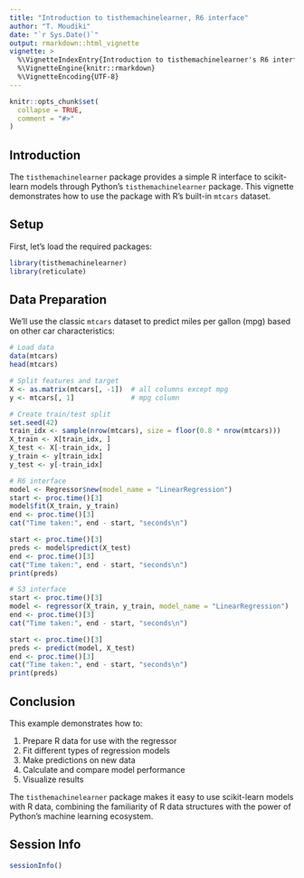 ```yaml
---
title: "Introduction to tisthemachinelearner, R6 interface"
author: "T. Moudiki"
date: "`r Sys.Date()`"
output: rmarkdown::html_vignette
vignette: >
  %\VignetteIndexEntry{Introduction to tisthemachinelearner's R6 interface}
  %\VignetteEngine{knitr::rmarkdown}
  %\VignetteEncoding{UTF-8}
---
```


```r
knitr::opts_chunk$set(
  collapse = TRUE,
  comment = "#>"
)
```

## Introduction

The `tisthemachinelearner` package provides a simple R interface to scikit-learn models through Python's `tisthemachinelearner` package. This vignette demonstrates how to use the package with R's built-in `mtcars` dataset.

## Setup

First, let's load the required packages:

```r
library(tisthemachinelearner)
library(reticulate)
```

## Data Preparation

We'll use the classic `mtcars` dataset to predict miles per gallon (mpg) based on other car characteristics:

```r
# Load data
data(mtcars)
head(mtcars)

# Split features and target
X <- as.matrix(mtcars[, -1])  # all columns except mpg
y <- mtcars[, 1]              # mpg column

# Create train/test split
set.seed(42)
train_idx <- sample(nrow(mtcars), size = floor(0.8 * nrow(mtcars)))
X_train <- X[train_idx, ]
X_test <- X[-train_idx, ]
y_train <- y[train_idx]
y_test <- y[-train_idx]

# R6 interface
model <- Regressor$new(model_name = "LinearRegression")
start <- proc.time()[3]
model$fit(X_train, y_train)
end <- proc.time()[3]
cat("Time taken:", end - start, "seconds\n")

start <- proc.time()[3]
preds <- model$predict(X_test)
end <- proc.time()[3]
cat("Time taken:", end - start, "seconds\n")
print(preds)

# S3 interface
start <- proc.time()[3]
model <- regressor(X_train, y_train, model_name = "LinearRegression")
end <- proc.time()[3]
cat("Time taken:", end - start, "seconds\n")

start <- proc.time()[3]
preds <- predict(model, X_test)
end <- proc.time()[3]
cat("Time taken:", end - start, "seconds\n")
print(preds)
```

## Conclusion

This example demonstrates how to:

1. Prepare R data for use with the regressor
2. Fit different types of regression models
3. Make predictions on new data
4. Calculate and compare model performance
5. Visualize results

The `tisthemachinelearner` package makes it easy to use scikit-learn models with R data, combining the familiarity of R data structures with the power of Python's machine learning ecosystem.

## Session Info

```r
sessionInfo()
```
